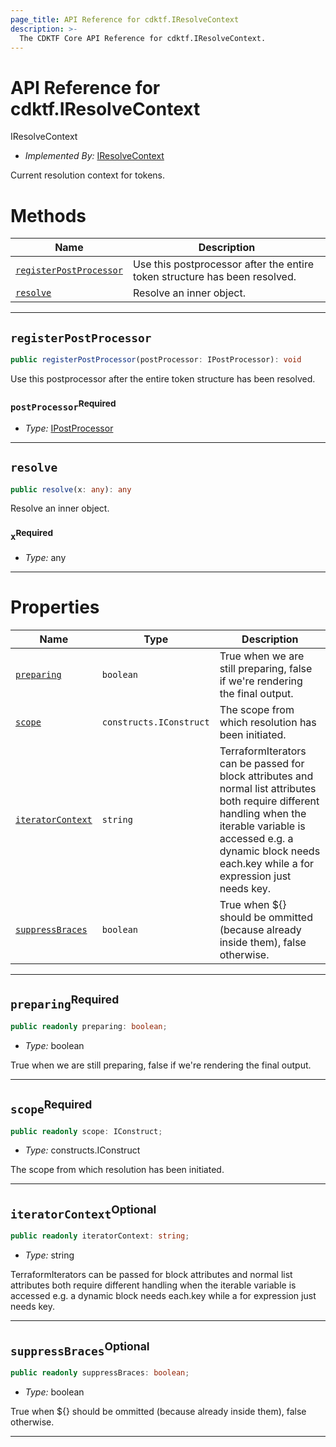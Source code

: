 ```yaml
---
page_title: API Reference for cdktf.IResolveContext
description: >-
  The CDKTF Core API Reference for cdktf.IResolveContext.
---
```


<!-- This file is generated through yarn generate-docs -->

# API Reference for cdktf.IResolveContext

   IResolveContext <a name="IResolveContext" id="cdktf.IResolveContext"></a>
  
  - *Implemented By:* <a href="#cdktf.IResolveContext">IResolveContext</a>
  
  Current resolution context for tokens.
  
  # Methods <a name="Methods" id="Methods"></a>
  
  | **Name** | **Description** |
  | --- | --- |
  | <code><a href="#cdktf.IResolveContext.registerPostProcessor">registerPostProcessor</a></code> | Use this postprocessor after the entire token structure has been resolved. |
  | <code><a href="#cdktf.IResolveContext.resolve">resolve</a></code> | Resolve an inner object. |
  
  ---
  
  ## `registerPostProcessor` <a name="registerPostProcessor" id="cdktf.IResolveContext.registerPostProcessor"></a>
  
  ```typescript
  public registerPostProcessor(postProcessor: IPostProcessor): void
  ```
  
  Use this postprocessor after the entire token structure has been resolved.
  
  ### `postProcessor`<sup>Required</sup> <a name="postProcessor" id="cdktf.IResolveContext.registerPostProcessor.parameter.postProcessor"></a>
  
  - *Type:* <a href="#cdktf.IPostProcessor">IPostProcessor</a>
  
  ---
  
  ## `resolve` <a name="resolve" id="cdktf.IResolveContext.resolve"></a>
  
  ```typescript
  public resolve(x: any): any
  ```
  
  Resolve an inner object.
  
  ### `x`<sup>Required</sup> <a name="x" id="cdktf.IResolveContext.resolve.parameter.x"></a>
  
  - *Type:* any
  
  ---
  
  # Properties <a name="Properties" id="Properties"></a>
  
  | **Name** | **Type** | **Description** |
  | --- | --- | --- |
  | <code><a href="#cdktf.IResolveContext.property.preparing">preparing</a></code> | <code>boolean</code> | True when we are still preparing, false if we're rendering the final output. |
  | <code><a href="#cdktf.IResolveContext.property.scope">scope</a></code> | <code>constructs.IConstruct</code> | The scope from which resolution has been initiated. |
  | <code><a href="#cdktf.IResolveContext.property.iteratorContext">iteratorContext</a></code> | <code>string</code> | TerraformIterators can be passed for block attributes and normal list attributes both require different handling when the iterable variable is accessed e.g. a dynamic block needs each.key while a for expression just needs key. |
  | <code><a href="#cdktf.IResolveContext.property.suppressBraces">suppressBraces</a></code> | <code>boolean</code> | True when ${} should be ommitted (because already inside them), false otherwise. |
  
  ---
  
  ## `preparing`<sup>Required</sup> <a name="preparing" id="cdktf.IResolveContext.property.preparing"></a>
  
  ```typescript
  public readonly preparing: boolean;
  ```
  
  - *Type:* boolean
  
  True when we are still preparing, false if we're rendering the final output.
  
  ---
  
  ## `scope`<sup>Required</sup> <a name="scope" id="cdktf.IResolveContext.property.scope"></a>
  
  ```typescript
  public readonly scope: IConstruct;
  ```
  
  - *Type:* constructs.IConstruct
  
  The scope from which resolution has been initiated.
  
  ---
  
  ## `iteratorContext`<sup>Optional</sup> <a name="iteratorContext" id="cdktf.IResolveContext.property.iteratorContext"></a>
  
  ```typescript
  public readonly iteratorContext: string;
  ```
  
  - *Type:* string
  
  TerraformIterators can be passed for block attributes and normal list attributes both require different handling when the iterable variable is accessed e.g. a dynamic block needs each.key while a for expression just needs key.
  
  ---
  
  ## `suppressBraces`<sup>Optional</sup> <a name="suppressBraces" id="cdktf.IResolveContext.property.suppressBraces"></a>
  
  ```typescript
  public readonly suppressBraces: boolean;
  ```
  
  - *Type:* boolean
  
  True when ${} should be ommitted (because already inside them), false otherwise.
  
  ---
  
